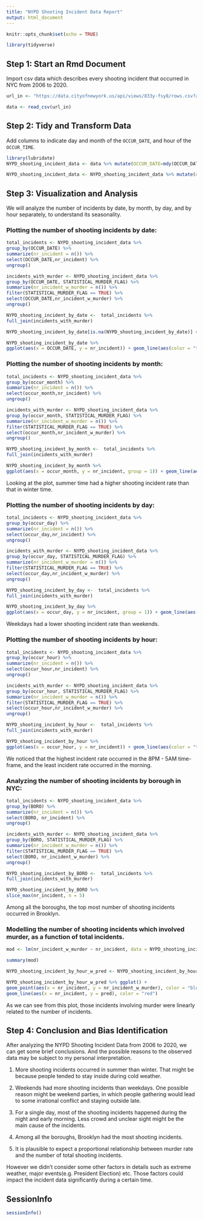 ---
title: "NYPD Shooting Incident Data Report"
output: html_document
---

```{r setup, include=FALSE}
knitr::opts_chunk$set(echo = TRUE)
```

```{r tidyverse}
library(tidyverse)
```

## Step 1: Start an Rmd Document

Import csv data which describes every shooting incident that occurred in NYC from 2006 to 2020.

```{r get_NYPD_data}
url_in <- "https://data.cityofnewyork.us/api/views/833y-fsy8/rows.csv?accessType=DOWNLOAD"

data <- read_csv(url_in)
```


## Step 2: Tidy and Transform Data

Add columns to indicate day and month of the `OCCUR_DATE`, and hour of the `OCCUR_TIME`.

```{r tidy_data}
library(lubridate)
NYPD_shooting_incident_data <- data %>% mutate(OCCUR_DATE=mdy(OCCUR_DATE), OCCUR_TIME=hms(OCCUR_TIME))

NYPD_shooting_incident_data <- NYPD_shooting_incident_data %>% mutate(occur_day=wday(OCCUR_DATE, label=TRUE), occur_month=month(OCCUR_DATE, label = TRUE), occur_hour=hour(OCCUR_TIME)) %>% select(occur_day, occur_month, occur_hour, everything())
```


## Step 3: Visualization and Analysis

We will analyze the number of incidents by date, by month, by day, and by hour separately, to understand its seasonality.

### Plotting the number of shooting incidents by date:
```{r visualize_by_date}
total_incidents <- NYPD_shooting_incident_data %>%
group_by(OCCUR_DATE) %>%
summarize(nr_incident = n()) %>%
select(OCCUR_DATE,nr_incident) %>%
ungroup()

incidents_with_murder <- NYPD_shooting_incident_data %>%
group_by(OCCUR_DATE, STATISTICAL_MURDER_FLAG) %>%
summarize(nr_incident_w_murder = n()) %>%
filter(STATISTICAL_MURDER_FLAG == TRUE) %>%
select(OCCUR_DATE,nr_incident_w_murder) %>%
ungroup()

NYPD_shooting_incident_by_date <-  total_incidents %>%
full_join(incidents_with_murder)

NYPD_shooting_incident_by_date[is.na(NYPD_shooting_incident_by_date)] <- 0

NYPD_shooting_incident_by_date %>%
ggplot(aes(x = OCCUR_DATE, y = nr_incident)) + geom_line(aes(color = "total incidents")) + geom_point(aes(color = "total incidents")) + geom_line(aes(y = nr_incident_w_murder, color = "incidents with murder")) + geom_point(aes(y = nr_incident_w_murder, color = "incidents with murder")) + theme(legend.position="bottom",axis.text.x = element_text(angle = 90)) + labs(title = "NYPD shooting incident - By Date", y = NULL)
```

### Plotting the number of shooting incidents by month:
```{r visualize_by_month}
total_incidents <- NYPD_shooting_incident_data %>%
group_by(occur_month) %>%
summarize(nr_incident = n()) %>%
select(occur_month,nr_incident) %>%
ungroup()

incidents_with_murder <- NYPD_shooting_incident_data %>%
group_by(occur_month, STATISTICAL_MURDER_FLAG) %>%
summarize(nr_incident_w_murder = n()) %>%
filter(STATISTICAL_MURDER_FLAG == TRUE) %>%
select(occur_month,nr_incident_w_murder) %>%
ungroup()

NYPD_shooting_incident_by_month <-  total_incidents %>%
full_join(incidents_with_murder)

NYPD_shooting_incident_by_month %>%
ggplot(aes(x = occur_month, y = nr_incident, group = 1)) + geom_line(aes(color = "total incidents")) + geom_point(aes(color = "total incidents")) + geom_line(aes(y = nr_incident_w_murder, color = "incidents with murder")) + geom_point(aes(y = nr_incident_w_murder, color = "incidents with murder")) + theme(legend.position="bottom",axis.text.x = element_text(angle = 90)) + labs(title = "NYPD shooting incident - By Month", y = NULL)
```

Looking at the plot, summer time had a higher shooting incident rate than that in winter time.

### Plotting the number of shooting incidents by day:
```{r visualize_by_day}
total_incidents <- NYPD_shooting_incident_data %>%
group_by(occur_day) %>%
summarize(nr_incident = n()) %>%
select(occur_day,nr_incident) %>%
ungroup()

incidents_with_murder <- NYPD_shooting_incident_data %>%
group_by(occur_day, STATISTICAL_MURDER_FLAG) %>%
summarize(nr_incident_w_murder = n()) %>%
filter(STATISTICAL_MURDER_FLAG == TRUE) %>%
select(occur_day,nr_incident_w_murder) %>%
ungroup()

NYPD_shooting_incident_by_day <-  total_incidents %>%
full_join(incidents_with_murder)

NYPD_shooting_incident_by_day %>%
ggplot(aes(x = occur_day, y = nr_incident, group = 1)) + geom_line(aes(color = "total incidents")) + geom_point(aes(color = "total incidents")) + geom_line(aes(y = nr_incident_w_murder, color = "incidents with murder")) + geom_point(aes(y = nr_incident_w_murder, color = "incidents with murder")) + theme(legend.position="bottom",axis.text.x = element_text(angle = 90)) + labs(title = "NYPD shooting incident - By Day", y = NULL)
```

Weekdays had a lower shooting incident rate than weekends.

### Plotting the number of shooting incidents by hour:
```{r visualize_by_hour}
total_incidents <- NYPD_shooting_incident_data %>%
group_by(occur_hour) %>%
summarize(nr_incident = n()) %>%
select(occur_hour,nr_incident) %>%
ungroup()

incidents_with_murder <- NYPD_shooting_incident_data %>%
group_by(occur_hour, STATISTICAL_MURDER_FLAG) %>%
summarize(nr_incident_w_murder = n()) %>%
filter(STATISTICAL_MURDER_FLAG == TRUE) %>%
select(occur_hour,nr_incident_w_murder) %>%
ungroup()

NYPD_shooting_incident_by_hour <-  total_incidents %>%
full_join(incidents_with_murder)

NYPD_shooting_incident_by_hour %>%
ggplot(aes(x = occur_hour, y = nr_incident)) + geom_line(aes(color = "total incidents")) + geom_point(aes(color = "total incidents")) + geom_line(aes(y = nr_incident_w_murder, color = "incidents with murder")) + geom_point(aes(y = nr_incident_w_murder, color = "incidents with murder")) + theme(legend.position="bottom",axis.text.x = element_text(angle = 90)) + labs(title = "NYPD shooting incident - By Hour", y = NULL)
```

We noticed that the highest incident rate occurred in the 8PM - 5AM time-frame, and the least incident rate occurred in the morning. 

### Analyzing the number of shooting incidents by borough in NYC:
```{r analyzing_data}
total_incidents <- NYPD_shooting_incident_data %>%
group_by(BORO) %>%
summarize(nr_incident = n()) %>%
select(BORO, nr_incident) %>%
ungroup()

incidents_with_murder <- NYPD_shooting_incident_data %>%
group_by(BORO, STATISTICAL_MURDER_FLAG) %>%
summarize(nr_incident_w_murder = n()) %>%
filter(STATISTICAL_MURDER_FLAG == TRUE) %>%
select(BORO, nr_incident_w_murder) %>%
ungroup()

NYPD_shooting_incident_by_BORO <-  total_incidents %>%
full_join(incidents_with_murder)

NYPD_shooting_incident_by_BORO %>%
slice_max(nr_incident, n = 5)
```
Among all the boroughs, the top most number of shooting incidents occurred in Brooklyn.

### Modelling the number of shooting incidents which involved murder, as a function of total incidents.
```{r modeling}
mod <- lm(nr_incident_w_murder ~ nr_incident, data = NYPD_shooting_incident_by_hour)

summary(mod)

NYPD_shooting_incident_by_hour_w_pred <- NYPD_shooting_incident_by_hour %>% mutate(pred = predict(mod))

NYPD_shooting_incident_by_hour_w_pred %>% ggplot() +
geom_point(aes(x = nr_incident, y = nr_incident_w_murder), color = "blue") +
geom_line(aes(x = nr_incident, y = pred), color = "red")
```

As we can see from this plot, those incidents involving murder were linearly related to the number of incidents. 


## Step 4: Conclusion and Bias Identification

After analyzing the NYPD Shooting Incident Data from 2006 to 2020, we can get some brief conclusions. And the possible reasons to the observed data may be subject to my personal interpretation.

1. More shooting incidents occurred in summer than winter. That might be because people tended to stay inside during cold weather.

2. Weekends had more shooting incidents than weekdays. One possible reason might be weekend parties, in which people gathering would lead to some irrational conflict and staying outside late.

3. For a single day, most of the shooting incidents happened during the night and early morning. Less crowd and unclear sight might be the main cause of the incidents.

4. Among all the boroughs, Brooklyn had the most shooting incidents.

5. It is plausible to expect a proportional relationship between murder rate and the number of total shooting incidents.


However we didn't consider some other factors in details such as extreme weather, major events(e.g. President Election) etc. Those factors could impact the incident data significantly during a certain time. 


## SessionInfo
```{r sessionInfo}
sessionInfo()
```
